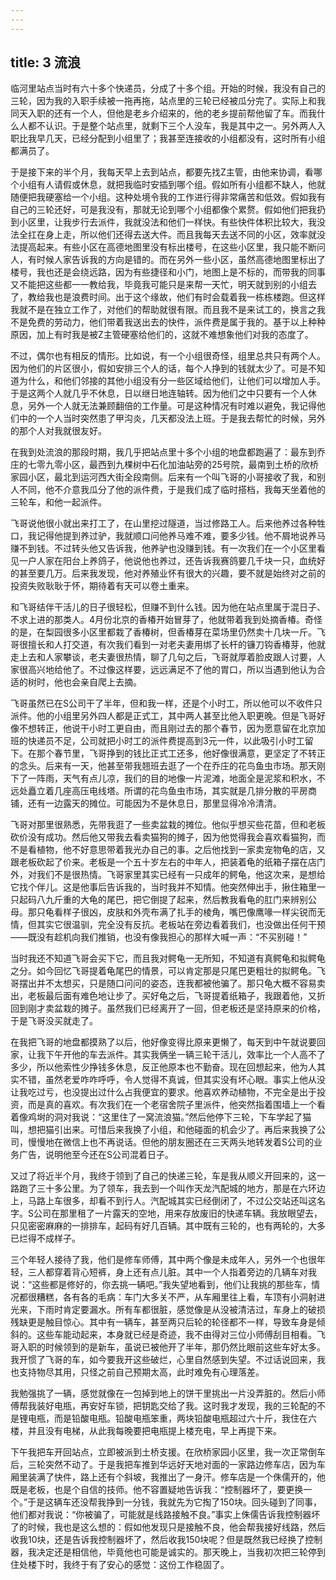 ```yaml
---
---
---
```

title: 3 流浪
---




临河里站点当时有六十多个快递员，分成了十多个组。开始的时候，我没有自己的三轮，因为我的入职手续被一拖再拖，站点里的三轮已经被瓜分完了。实际上和我同天入职的还有一个人，但他是老乡介绍来的，他的老乡提前帮他留了车。而我什么人都不认识。于是整个站点里，就剩下三个人没车，我是其中之一。另外两人入职比我早几天，已经分配到小组里了；我甚至连接收的小组都没有，这时所有小组都满员了。

于是接下来的半个月，我每天早上去到站点，都要先找Z主管，由他来协调，看哪个小组有人请假或休息，就把我临时安插到哪个组。假如所有小组都不缺人，他就随便把我硬塞给一个小组。这种处境令我的工作进行得非常痛苦和低效。假如我有自己的三轮还好，可是我没有，那就无论到哪个小组都像个累赘。假如他们把我扔到小区里，让我步行去派件，我就没法和他们一样快。有些快件体积比较大，我没法全扛在身上走，所以他们还得去送大件。而且我每天去送不同的小区，效率就没法提高起来。有些小区在高德地图里没有标出楼号，在这些小区里，我只能不断问人，有时候人家告诉我的方向是错的。而在另外一些小区，虽然高德地图里标出了楼号，我也还是会绕远路，因为有些捷径和小门，地图上是不标的，而带我的同事又不能把这些都一一教给我，毕竟我可能只是来帮一天忙，明天就到别的小组去了，教给我也是浪费时间。出于这个缘故，他们有时会载着我一栋栋楼跑。但这样我就不是在独立工作了，对他们的帮助就很有限。而且我不是来试工的，换言之我不是免费的劳动力，他们带着我送出去的快件，派件费是属于我的。基于以上种种原因，加上有时我是被Z主管硬塞给他们的，这就不难想象他们对我的态度了。

不过，偶尔也有相反的情形。比如说，有一个小组很奇怪，组里总共只有两个人。因为他们的片区很小，假如安排三个人的话，每个人挣到的钱就太少了。可是不知道为什么，和他们邻接的其他小组没有分一些区域给他们，让他们可以增加人手。于是这两个人就几乎不休息，日以继日地连轴转。因为他们之中只要有一个人休息，另外一个人就无法兼顾翻倍的工作量。可是这种情况有时难以避免，我记得他们中的一个人当时突然患了甲沟炎，几天都没法上班。于是我去帮忙的时候，另外的那个人对我就很友好。





在我到处流浪的那段时期，我几乎把站点里十多个小组的地盘都跑遍了：最东到乔庄的七零九零小区，最西到九棵树中石化加油站旁的25号院，最南到土桥的欣桥家园小区，最北到运河西大街全段南侧。后来有一个叫飞哥的小哥接收了我，和别人不同，他不介意我瓜分了他的派件费，于是我们成了临时搭档，我每天坐着他的三轮车，和他一起派件。

飞哥说他很小就出来打工了，在山里挖过隧道，当过修路工人。后来他养过各种牲口，我记得他提到养过驴，我就顺口问他养马难不难，要多少钱。他不屑地说养马赚不到钱。不过转头他又告诉我，他养驴也没赚到钱。有一次我们在一个小区里看见一户人家在阳台上养鸽子，他说他也养过，还告诉我赛鸽要几千块一只，血统好的甚至要几万。后来我发现，他对养殖业怀有很大的兴趣，要不就是始终对之前的投资失败耿耿于怀，期待着有天可以卷土重来。

和飞哥结伴干活儿的日子很轻松，但赚不到什么钱。因为他在站点里属于混日子、不求上进的那类人。4月份北京的香椿开始冒芽了，他就带着我到处摘香椿。奇怪的是，在梨园很多小区里都栽了香椿树，但香椿芽在菜场里仍然卖十几块一斤。飞哥很擅长和人打交道，有次我们看到一对老夫妻用绑了长杆的镰刀钩香椿芽，他就走上去和人家攀谈，老夫妻很热情，聊了几句之后，飞哥就厚着脸皮跟人讨要，人家很高兴地给他了。不过像这样要，远远满足不了他的胃口，所以当遇到他认为合适的树时，他也会亲自爬上去摘。





飞哥虽然已在S公司干了半年，但和我一样，还是个小时工，所以他可以不收件只派件。他的小组里另外四人都是正式工，其中两人甚至比他入职更晚。但是飞哥好像不想转正，他说干小时工更自由，而且刚过去的那个春节，因为愿意留在北京加班的快递员不足，公司就把小时工的派件费提高到3元一件，以此吸引小时工留下。在那个春节里，飞哥挣到的钱比正式工还多，他好像很满意，更坚定了不转正的念头。后来有一天，他甚至带我翘班去逛了一个在乔庄的花鸟鱼虫市场。那天刚下了一阵雨，天气有点儿凉，我们的目的地像一片泥滩，地面全是泥浆和积水，不远处矗立着几座高压电线塔。所谓的花鸟鱼虫市场，其实就是几排分散的平房商铺，还有一边露天的摊位。可能因为不是休息日，那里显得冷冷清清。

飞哥对那里很熟悉，先带我逛了一些卖盆栽的摊位。他似乎想买些花苗，但和老板砍价没有成功。然后他又带我去看卖猫狗的摊子，因为他觉得我会喜欢看猫狗，而不是看植物，他不好意思带着我光办自己的事。之后他找到一家卖宠物龟的店，又跟老板砍起了价来。老板是一个五十岁左右的中年人，把装着龟的纸箱子摆在店门外，对我们不是很热情。飞哥家里其实已经有一只成年的鳄龟，他这次来，是想给它找个伴儿。这是他事后告诉我的，当时我并不知情。他突然伸出手，揪住箱里一只起码八九斤重的大龟的尾巴，把它倒提了起来，然后教我看龟的肛门来辨别公母。那只龟看样子很凶，皮肤和外壳布满了扎手的棱角，嘴巴像鹰喙一样尖锐而无情，但其实它很温驯，完全没有反抗。老板站在旁边看着我们，也没做出任何干预——既没有趁机向我们推销，也没有像我担心的那样大喊一声：“不买别碰！”

当时我还不知道飞哥会买下它，而且我对鳄龟一无所知，不知道有真鳄龟和拟鳄龟之分。如今回忆飞哥提着龟尾巴的情景，可以肯定那是只尾巴更粗壮的拟鳄龟。飞哥摆出并不太想买，只是随口问问的姿态，连我都被他骗了。那只龟大概不容易卖出，老板最后面有难色地让步了。买好龟之后，飞哥提着纸箱子，我跟着他，又折回到刚才卖盆栽的摊子。虽然我们已经离开了一回，但老板还是坚持原来的价格，于是飞哥没买就走了。

在我把飞哥的地盘都摸熟了以后，他好像变得比原来更懒了，每天到中午就说要回家，让我下午开他的车去派件。其实我俩坐一辆三轮干活儿，效率比一个人高不了多少，所以他索性少挣钱多休息，反正他原本也不勤奋。现在回想起来，他为人其实不错，虽然老爱咋咋呼呼，令人觉得不真诚，但其实没有坏心眼。事实上他从没让我吃过亏，也没提出过什么占我便宜的要求。他喜欢养动植物，不完全是出于投资，而是真的喜欢。有次我们在一个老宿舍院子里派件，他突然指着围墙上一个看着像鸡埘的洞对我说：“这里住了一窝流浪猫。”然后他停下三轮，下车学起了猫叫，想把猫引出来。可惜后来我换了小组，和他碰面的机会少了。再后来我换了公司，慢慢地在微信上也不再说话。但他的朋友圈还在三天两头地转发着S公司的业务广告，说明他至今还在S公司混着日子。





又过了将近半个月，我终于领到了自己的快递三轮，车是我从顺义开回来的，这一路跑了三十多公里。为了领车，我去到一个叫作天龙汽配城的地方，那是在六环边上，马路上车很多，却看不到行人。汽配城其实已经倒闭了，不过公交站还叫这名字。S公司在那里租了一片露天的空地，用来存放废旧的快递车辆。我放眼望去，只见密密麻麻的一排排车，起码有好几百辆。其中既有三轮的，也有两轮的，大多已烂得不成样子。

三个年轻人接待了我，他们是修车师傅，其中两个像是未成年人，另外一个也很年轻，三人都穿着背心短裤，身上还有点儿脏。其中一个人指着旁边的几辆车对我说：“这些都是修好的，你去挑一辆吧。”我失望地看到，他们让我挑的那些车，情况都很糟糕，各有各的毛病：车门大多关不严，从车厢里往上看，车顶有小洞射进光来，下雨时肯定要漏水。所有车都很脏，感觉像是从没被清洁过，车身上的破损残缺更是触目惊心。其中有一辆车，甚至两只后轮的轮径都不一样，导致车身是倾斜的。这些车能动起来，本身就已经是奇迹，我不由得对三位小师傅刮目相看。飞哥入职的时候领到的是新车，虽说已被他开了半年，那仍然比眼前这些车好太多。我开惯了飞哥的车，如今要我开这些破烂，心里自然感到失望。不过话说回来，我也支持物尽其用，只怪之前自己预期太高，此时难免有心理落差。

我勉强挑了一辆，感觉就像在一包掉到地上的饼干里挑出一片没弄脏的。然后小师傅帮我装好电瓶，再安好车锁，把钥匙交给了我。这时我才发现，我的三轮配的不是锂电瓶，而是铅酸电瓶。铅酸电瓶笨重，两块铅酸电瓶超过六十斤，我住在六楼，并且没有电梯，从此我每晚要把电瓶提上楼充电，早上再提下来。

下午我把车开回站点，立即被派到土桥支援。在欣桥家园小区里，我一次正常倒车后，三轮突然不动了。于是我把车推到华远好天地对面的一家路边修车店，因为车厢里装满了快件，路上还有个斜坡，我推出了一身汗。修车店是一个侏儒开的，他既是老板，也是个自信的技师。他不容置疑地告诉我：“控制器坏了，要更换一个。”于是这辆车还没帮我挣到一分钱，我就先为它掏了150块。回头碰到了同事，他们都对我说：“你被骗了，可能就是线路接触不良。”事实上侏儒告诉我控制器坏了的时候，我也是这么想的：假如他发现只是接触不良，他会帮我接好线路，然后收我10块，还是告诉我控制器坏了，然后收我150块呢？但是既然我已经换了控制器，我决定还是相信他，毕竟他也可能是诚实的。那天晚上，当我初次把三轮停到住处楼下时，我终于有了安心的感觉：这份工作稳固了。
